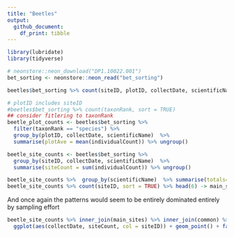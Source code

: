```yaml
---
title: "Beetles"
output: 
  github_document:
    df_print: tibble
---
```


```r
library(lubridate)
library(tidyverse)
```


```r
# neonstore::neon_download("DP1.10022.001")
bet_sorting <- neonstore::neon_read("bet_sorting")
```

```r
beetles$bet_sorting %>% count(siteID, plotID, collectDate, scientificName, sort = TRUE)
```

```r
# plotID includes siteID 
#beetles$bet_sorting %>% count(taxonRank, sort = TRUE)
## consider fitlering to taxonRank
beetle_plot_counts <- beetles$bet_sorting %>% 
  filter(taxonRank == "species") %>% 
  group_by(plotID, collectDate, scientificName)  %>% 
  summarise(plotAve = mean(individualCount)) %>% ungroup()

beetle_site_counts <- beetles$bet_sorting %>% 
  group_by(siteID, collectDate, scientificName)  %>% 
  summarise(siteCount = sum(individualCount)) %>% ungroup()

beetle_site_counts %>%  group_by(scientificName)  %>% summarise(totals= sum(siteCount)) %>% arrange(desc(totals)) %>% head(9) -> common
beetle_site_counts %>% count(siteID, sort = TRUE) %>% head(6) -> main_sites
```


And once again the patterns would seem to be entirely dominated entirely by sampling effort

```r
beetle_site_counts %>% inner_join(main_sites) %>% inner_join(common) %>%
  ggplot(aes(collectDate, siteCount, col = siteID)) + geom_point() + facet_wrap(~scientificName, scales = "free_y")

```